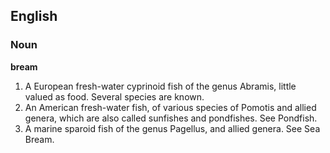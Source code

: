 ==English==

===Noun===

'''bream'''

#A European fresh-water cyprinoid fish of the genus Abramis, little valued as food. Several species are known.
#An American fresh-water fish, of various species of Pomotis and allied genera, which are also called sunfishes and pondfishes. See Pondfish.
#A marine sparoid fish of the genus Pagellus, and allied genera. See Sea Bream.